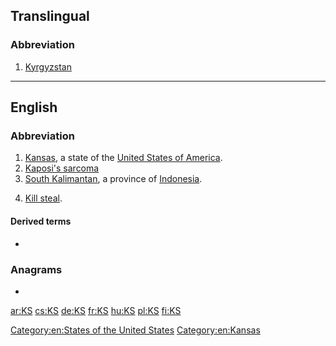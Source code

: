 {{also|ks|k's|K's|kS}}
==Translingual==

===Abbreviation===
{{rfc-header|Abbreviation}}
{{head|mul|abbreviation}}

# [[Kyrgyzstan]]

----

==English==

===Abbreviation===
{{rfc-header|Abbreviation}}
{{head|en|abbreviation}}

# [[Kansas]], a state of the [[United States of America]].
# [[w:Kaposi's sarcoma|Kaposi's sarcoma]]
# [[South Kalimantan]], a province of [[Indonesia]].
# {{label|en|online gaming}} [[kill steal|Kill steal]].

====Derived terms====
* {{sense|kill steal}} {{l|en|KSer|gloss=[[kill stealer]]}}

===Anagrams===
* {{l|en|SK}}

[[Category:en:States of the United States]]
[[Category:en:Kansas]]

[[ar:KS]]
[[cs:KS]]
[[de:KS]]
[[fr:KS]]
[[hu:KS]]
[[pl:KS]]
[[fi:KS]]